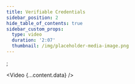 ```yaml
---
title: Verifiable Credentials
sidebar_position: 2
hide_table_of_contents: true
sidebar_custom_props:
  type: video
  duration: '2:07'
  thumbnail: /img/placeholder-media-image.png
---
```


<head>
  <title>{content.meta.title}</title>
  <meta property="og:title" content={content.meta.title} />
  <meta
    property="og:url"
    content={'https://developer.tbd.website/' + content.meta.path}
  />
  <link
    rel="apple-touch-icon"
    href="https://developer.tbd.website/img/tbd-fav-icon-main.png"
  />
</head>;

<Video {...content.data} />

<Divider type="dotted" className="" />
